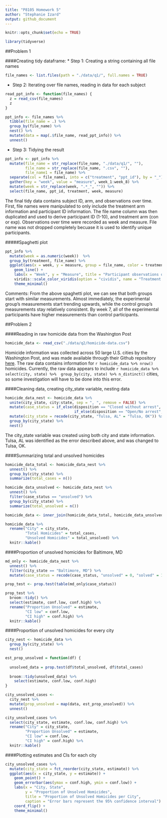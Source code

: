 ```yaml
---
title: "P8105 Homework 5"
author: "Stephanie Izard"
output: github_document
---
```


```r
knitr::opts_chunk$set(echo = TRUE)

library(tidyverse)
```

##Problem 1

####Creating tidy dataframe:
* Step 1: Creating a string containing all file names

```r
file_names <- list.files(path = "./data/q1/", full.names = TRUE)
```

* Step 2: Iterating over file names, reading in data for each subject

```r
read_ppt_info <- function(file_names) {
  z = read_csv(file_names)
  z
}

ppt_info <- file_names %>% 
  tibble(file_name = .) %>% 
  group_by(file_name) %>% 
  nest() %>% 
  mutate(data = map(.$file_name, read_ppt_info)) %>% 
  unnest()
```

* Step 3: Tidying the result

```r
ppt_info <- ppt_info %>% 
  mutate(file_name = str_replace(file_name, "./data/q1/", ""),
         file_name = str_replace(file_name, ".csv", ""),
         file_name1 = file_name) %>% 
  separate(col = file_name1, into = c("treatment", "ppt_id"), by = "_") %>% 
  gather(key = "week", value = "measure", week_1:week_8) %>% 
  mutate(week = str_replace(week, ".*_", "")) %>% 
  select(file_name, ppt_id, treatment, week, measure)
```

The final tidy data contains subject ID, arm, and observations over time. First, file names were manipulated to only include the treatment arm information and participant ID information. The file name column was then duplicated and used to derive participant ID (1-10), and treatment arm (con or exp). Observations over time were recorded as week and measure. File name was not dropped completely becuase it is used to identify unique participants.

#####Spaghetti plot 

```r
ppt_info %>% 
  mutate(week = as.numeric(week))  %>% 
  group_by(treatment, file_name) %>% 
  ggplot(aes(x = week, y = measure, group = file_name, color = treatment)) +
    geom_line() +
    labs(x = "Week", y = "Measure", title = "Participant observations over time") + 
    viridis::scale_color_viridis(option = "cividis", name = "Treatment group", discrete = TRUE, label = c("Control", "Experimental")) +
    theme_minimal()
```

Comments: From the above spaghetti plot, we can see that both groups start with similar measurements. Almost immediately, the experimental group's measurements start trending upwards, while the control group's measurements stay relatively consistent. By week 7, all of the experimental participants have higher measurements than control participants.

##Problem 2

####Reading in raw homicide data from the Washington Post

```r
homicide_data <- read_csv("./data/q2/homicide-data.csv") 
```

Homicide information was collected across 50 large U.S. cities by the Washington Post, and was made available through their Github repository [here](https://github.com/washingtonpost/data-homicides). The raw data contains information for `r homicide_data %>% nrow()` homicides. Currently, the raw data appears to include `r homicide_data %>% select(city, state) %>%  group_by(city, state) %>% n_distinct()` cities, so some investigation will have to be done into this error.

####Cleaning data, creating city_state variable, nesting data

```r
homicide_data_nest <- homicide_data %>% 
  unite(city_state, city:state, sep = ", ", remove = FALSE) %>% 
  mutate(case_status = if_else(disposition == "Closed without arrest", "unsolved", 
                               if_else(disposition == "Open/No arrest", "unsolved", "solved"))) %>% 
  mutate(city_state = recode(city_state, "Tulsa, AL" = "Tulsa, OK")) %>% 
  group_by(city_state) %>% 
  nest()
```

The city_state variable was created using both city and state information. Tulsa, AL was identified as the error described above, and was changed to Tulsa, OK.

####Summarizing total and unsolved homicides

```r
homicide_data_total <- homicide_data_nest %>% 
  unnest() %>% 
  group_by(city_state) %>% 
  summarize(total_cases = n())

homicide_data_unsolved <- homicide_data_nest %>% 
  unnest() %>% 
  filter(case_status == "unsolved") %>% 
  group_by(city_state) %>% 
  summarize(total_unsolved = n())

homicide_data <- inner_join(homicide_data_total, homicide_data_unsolved, by = "city_state") 

homicide_data %>% 
  rename("City" = city_state,
         "Total Homicides" = total_cases,
         "Unsolved Homicides" = total_unsolved) %>% 
  knitr::kable()
```

####Proportion of unsolved homicides for Baltimore, MD

```r
md_only <- homicide_data_nest %>% 
  unnest() %>% 
  filter(city_state == "Baltimore, MD") %>% 
  mutate(case_status = recode(case_status, "unsolved" = 0, "solved" = 1))

prop_test <- prop.test(table(md_only$case_status))

prop_test %>% 
  broom::tidy() %>% 
  select(estimate, conf.low, conf.high) %>% 
  rename("Proportion Unsolved" = estimate, 
         "CI low" = conf.low, 
         "CI high" = conf.high) %>% 
  knitr::kable()
```

####Proportion of unsolved homicides for every city

```r
city_nest <- homicide_data %>% 
  group_by(city_state) %>% 
  nest() 

est_prop_unsolved = function(df) {
  
  unsolved_data = prop.test(df$total_unsolved, df$total_cases)
  
  broom::tidy(unsolved_data) %>% 
    select(estimate, conf.low, conf.high)
}

city_unsolved_cases <-
  city_nest %>% 
  mutate(prop_unsolved = map(data, est_prop_unsolved)) %>% 
  unnest()

city_unsolved_cases %>% 
  select(city_state, estimate, conf.low, conf.high) %>% 
  rename("City" = city_state,
         "Proportion Unsolved" = estimate,
         "CI low" = conf.low, 
         "CI high" = conf.high) %>% 
  knitr::kable()
```

####Plotting estimates and CIs for each city

```r
city_unsolved_cases %>% 
  mutate(city_state = fct_reorder(city_state, estimate)) %>% 
  ggplot(aes(x = city_state, y = estimate)) +
    geom_point() +
    geom_errorbar(aes(ymax = conf.high, ymin = conf.low)) +
    labs(x = "City, State", 
         y = "Proportion of Unsolved Homicides", 
         title = "Proportion of Unsolved Homicides per City",
         caption = "Error bars represent the 95% confidence interval") +
    coord_flip() +
    theme_minimal()
```










